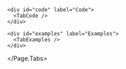 

<Meta title="SUI/Components/Advanced/Tree View" />

<Unstyled>
  <Page.Tabs
    title="Tree View"
    subtitle="Tree view is a nested structure of navigation to display hierarchical
data, such as file directories or organisational charts."
    status="ready"
  >
    <div id="usage" label="Usage">
      <TabUsage />
    </div>

    <div id="code" label="Code">
      <TabCode />
    </div>

    <div id="examples" label="Examples">
      <TabExamples />
    </div>
  </Page.Tabs>
</Unstyled>

